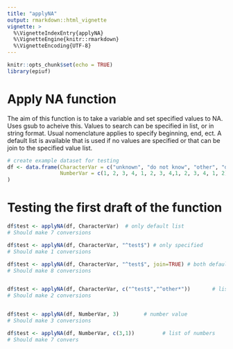 ```yaml
---
title: "applyNA"
output: rmarkdown::html_vignette
vignette: >
  %\VignetteIndexEntry{applyNA}
  %\VignetteEngine{knitr::rmarkdown}
  %\VignetteEncoding{UTF-8}
---
```


```r
knitr::opts_chunk$set(echo = TRUE)
library(epiuf)

```


# Apply NA function

The aim of this function is to take a variable and set specified values to NA. Uses gsub to acheive this. Values to search can be specified in list, or in string format. Usual nomenclature applies to specify beginning, end, ect. A default list is available that is used if no values are specified or that can be join to the specified value list.


```r

# create example dataset for testing
df <- data.frame(CharacterVar = c("unknown", "do not know", "other", "dnk", "na", "nd", "nsp", "ne zna", "testdnk", "dnktest", "test", "not test", "3", "4"), 
                 NumberVar = c(1, 2, 3, 4, 1, 2, 3, 4,1, 2, 3, 4, 1, 2)
)


```


# Testing the first draft of the function

```r

df$test <- applyNA(df, CharacterVar)  # only default list
# Should make 7 conversions

df$test <- applyNA(df, CharacterVar, "^test$") # only specified
# Should make 1 conversions  

df$test <- applyNA(df, CharacterVar, "^test$", join=TRUE) # both default and specified
# Should make 8 conversions  


df$test <- applyNA(df, CharacterVar, c("^test$","^other*"))       # list of search values
# Should make 2 conversions  


df$test <- applyNA(df, NumberVar, 3)        # number value
# Should make 3 conversions

df$test <- applyNA(df, NumberVar, c(3,1))         # list of numbers
# Should make 7 convers


```

